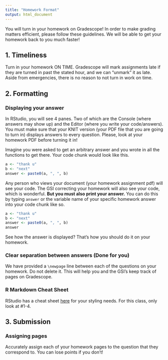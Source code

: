 ```yaml
---
title: "Homework Format"
output: html_document
---
```


You will turn in your homework on Gradescope! In order to make grading matters efficient, please follow these guidelines. We will be able to get your homework back to you much faster!

## 1. Timeliness
Turn in your homework ON TIME. Gradescope will mark assignments late if they are turned in past the stated hour, and we can "unmark" it as late. Aside from emergencies, there is no reason to not turn in work on time.

## 2. Formatting

### Displaying your answer
In RStudio, you will see 4 panes. Two of which are the Console (where answers may show up) and the Editor (where you write your code/answers). You must make sure that your KNIT version (your PDF file that you are going to turn in) displays answers to every question. Please, look at your homework PDF before turning it in!

Imagine you were asked to get an arbitrary answer and you wrote in all the functions to get there. Your code chunk would look like this.

```r
a <- "thank u"
b <- "next"
answer <- paste0(a, ", ", b)
```

Any person who views your document (your homework assignment pdf) will see your code. The GSI correcting your homework will also see your code, which is wonderful. **But you must also print your answer.** You can do this by typing `answer` or the variable name of your specific homework answer into your code chunk like so.

```r
a <- "thank u"
b <- "next"
answer <- paste0(a, ", ", b)
answer
```

See how the answer is displayed? That's how you should do it on your homework.

### Clear separation between answers (Done for you)
We have provided a `\newpage` line between each of the questions on your homework. Do not delete it. This will help you and the GSI's keep track of pages on Gradescope.

### R Markdown Cheat Sheet
RStudio has a cheat sheet <a href="https://www.rstudio.com/wp-content/uploads/2015/02/rmarkdown-cheatsheet.pdf">here</a> for your styling needs. For this class, only look at #1-4.

## 3. Submission

### Assigning pages
Accurately assign each of your homework pages to the question that they correspond to. You can lose points if you don't!